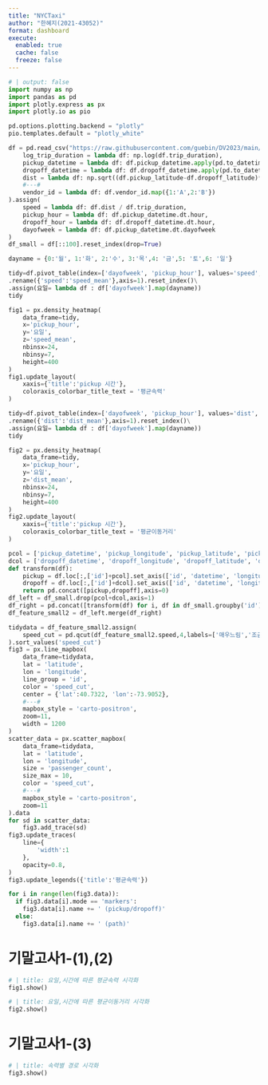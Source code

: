 ```yaml
---
title: "NYCTaxi"
author: "한혜지(2021-43052)"
format: dashboard
execute: 
  enabled: true
  cache: false
  freeze: false
---
```


```python
# | output: false
import numpy as np
import pandas as pd
import plotly.express as px
import plotly.io as pio

pd.options.plotting.backend = "plotly"
pio.templates.default = "plotly_white"

df = pd.read_csv("https://raw.githubusercontent.com/guebin/DV2023/main/posts/NYCTaxi.csv").assign(
    log_trip_duration = lambda df: np.log(df.trip_duration),
    pickup_datetime = lambda df: df.pickup_datetime.apply(pd.to_datetime),
    dropoff_datetime = lambda df: df.dropoff_datetime.apply(pd.to_datetime),
    dist = lambda df: np.sqrt((df.pickup_latitude-df.dropoff_latitude)**2 + (df.pickup_longitude-df.dropoff_longitude)**2),
    #---#
    vendor_id = lambda df: df.vendor_id.map({1:'A',2:'B'})
).assign(
    speed = lambda df: df.dist / df.trip_duration,
    pickup_hour = lambda df: df.pickup_datetime.dt.hour,
    dropoff_hour = lambda df: df.dropoff_datetime.dt.hour,
    dayofweek = lambda df: df.pickup_datetime.dt.dayofweek
)
df_small = df[::100].reset_index(drop=True)

dayname = {0:'월', 1:'화', 2:'수', 3:'목',4: '금',5: '토',6: '일'}

tidy=df.pivot_table(index=['dayofweek', 'pickup_hour'], values='speed', aggfunc='mean')\
.rename({'speed':'speed_mean'},axis=1).reset_index()\
.assign(요일= lambda df : df['dayofweek'].map(dayname))
tidy

fig1 = px.density_heatmap(
    data_frame=tidy,
    x='pickup_hour',
    y='요일',
    z='speed_mean',
    nbinsx=24,
    nbinsy=7,
    height=400
)
fig1.update_layout(
    xaxis={'title':'pickup 시간'},
    coloraxis_colorbar_title_text = '평균속력'
)

tidy=df.pivot_table(index=['dayofweek', 'pickup_hour'], values='dist', aggfunc='mean')\
.rename({'dist':'dist_mean'},axis=1).reset_index()\
.assign(요일= lambda df : df['dayofweek'].map(dayname))
tidy

fig2 = px.density_heatmap(
    data_frame=tidy,
    x='pickup_hour',
    y='요일',
    z='dist_mean',
    nbinsx=24,
    nbinsy=7,
    height=400
)
fig2.update_layout(
    xaxis={'title':'pickup 시간'},
    coloraxis_colorbar_title_text = '평균이동거리'
)

pcol = ['pickup_datetime', 'pickup_longitude', 'pickup_latitude', 'pickup_hour']
dcol = ['dropoff_datetime', 'dropoff_longitude', 'dropoff_latitude', 'dropoff_hour']
def transform(df):
    pickup = df.loc[:,['id']+pcol].set_axis(['id', 'datetime', 'longitude', 'latitude', 'hour'],axis=1).assign(type = 'pickup')
    dropoff = df.loc[:,['id']+dcol].set_axis(['id', 'datetime', 'longitude', 'latitude', 'hour'],axis=1).assign(type = 'dropoff')
    return pd.concat([pickup,dropoff],axis=0)
df_left = df_small.drop(pcol+dcol,axis=1)
df_right = pd.concat([transform(df) for i, df in df_small.groupby('id')]).reset_index(drop=True)
df_feature_small2 = df_left.merge(df_right)

tidydata = df_feature_small2.assign(
    speed_cut = pd.qcut(df_feature_small2.speed,4,labels=['매우느림','조금느림','조금빠름','매우빠름'])
).sort_values('speed_cut')
fig3 = px.line_mapbox(
    data_frame=tidydata,
    lat = 'latitude',
    lon = 'longitude',
    line_group = 'id',
    color = 'speed_cut',
    center = {'lat':40.7322, 'lon':-73.9052},
    #---#
    mapbox_style = 'carto-positron',
    zoom=11,
    width = 1200   
)
scatter_data = px.scatter_mapbox(
    data_frame=tidydata,
    lat = 'latitude',
    lon = 'longitude',
    size = 'passenger_count',
    size_max = 10,
    color = 'speed_cut',
    #---#
    mapbox_style = 'carto-positron',
    zoom=11
).data 
for sd in scatter_data: 
    fig3.add_trace(sd)
fig3.update_traces(
    line={
        'width':1
    },
    opacity=0.8,
)
fig3.update_legends({'title':'평균속력'})

for i in range(len(fig3.data)):
  if fig3.data[i].mode == 'markers':
    fig3.data[i].name += ' (pickup/dropoff)'
  else:
    fig3.data[i].name += ' (path)'

```

# 기말고사1-(1),(2)

```python
# | title: 요일,시간에 따른 평균속력 시각화        
fig1.show()
```

```python
# | title: 요일,시간에 따른 평균이동거리 시각화        
fig2.show()
```

# 기말고사1-(3)

```python
# | title: 속력별 경로 시각화
fig3.show()
```